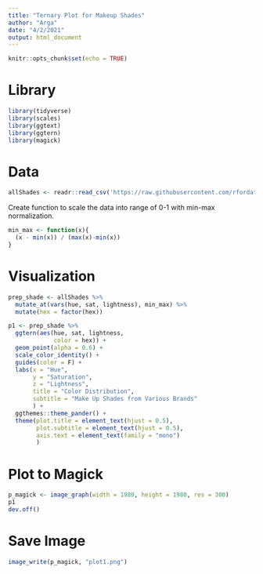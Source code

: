 ```yaml
---
title: "Ternary Plot for Makeup Shades"
author: "Arga"
date: "4/2/2021"
output: html_document
---
```


```r
knitr::opts_chunk$set(echo = TRUE)
```

# Library

```r
library(tidyverse)
library(scales)
library(ggtext)
library(ggtern)
library(magick)
```

# Data

```r
allShades <- readr::read_csv('https://raw.githubusercontent.com/rfordatascience/tidytuesday/master/data/2021/2021-03-30/allShades.csv')
```


Create function to scale the data into range of 0-1 with min-max normalization.

```r
min_max <- function(x){
  (x - min(x)) / (max(x)-min(x))
}
```

# Visualization

```r
prep_shade <- allShades %>% 
  mutate_at(vars(hue, sat, lightness), min_max) %>% 
  mutate(hex = factor(hex)) 

p1 <- prep_shade %>% 
  ggtern(aes(hue, sat, lightness,
             color = hex)) +
  geom_point(alpha = 0.6) +
  scale_color_identity() +
  guides(color = F) +
  labs(x = "Hue",
       y = "Saturation",
       z = "Lightness",
       title = "Color Distribution",
       subtitle = "Make Up Shades from Various Brands"
       ) +
  ggthemes::theme_pander() +
  theme(plot.title = element_text(hjust = 0.5),
        plot.subtitle = element_text(hjust = 0.5),
        axis.text = element_text(family = "mono")
        )
```

# Plot to Magick

```r
p_magick <- image_graph(width = 1980, height = 1980, res = 300)
p1
dev.off()
```

# Save Image

```r
image_write(p_magick, "plot1.png")
```